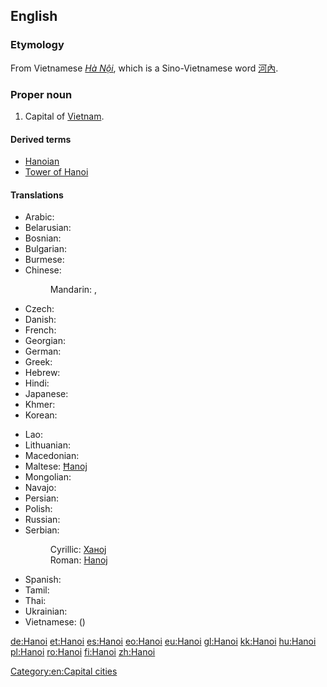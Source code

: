 {{also|Hà Nội}}
==English==
{{wikipedia}}

===Etymology===
From Vietnamese ''[[Hà Nội]]'', which is a Sino-Vietnamese word [[河內]].

===Proper noun===
{{en-proper noun}}

# Capital of [[Vietnam]].

====Derived terms====
* [[Hanoian]]
* [[Tower of Hanoi]]

====Translations====
{{trans-top|capital of Vietnam}}
* Arabic: {{t-|ar|هانوي|m|tr=hanuuy, hanoy}}
* Belarusian: {{t-|be|Ханой|m|tr=Xanój|xs=Belarusian}}
* Bosnian: {{t-|bs|Hanoj|m}}
* Bulgarian: {{t-|bg|Ханой|m|tr=Hanój}}
* Burmese: {{t-|my|ဟာနွိုင်း|sc=Mymr|xs=Burmese}}
* Chinese:
*: Mandarin: {{t-|cmn|河內|sc=Hani}},  {{t-|cmn|河内|tr=Hénèi|sc=Hani}}
* Czech: {{t+|cs|Hanoj|m}}
* Danish: {{t|da|Hanoi}}
* French: {{t+|fr|Hanoï|m}}
* Georgian: {{t-|ka|ჰანოი|tr=hanoi|sc=Geor|xs=Georgian}}
* German: {{t+|de|Hanoi|n}}
* Greek: {{t-|el|Ανόι|tr=Anói}}
* Hebrew: {{t-|he|האנוי}}
* Hindi: {{t-|hi|हनोई|tr=hanō'ī|xs=Hindi}}
* Japanese: {{t-|ja|ハノイ|tr=Hanoi}}
* Khmer: {{t-|km|ក្រុងហាណូយ|tr=grong hāṇūy|sc=Khmr|xs=Khmer}}
* Korean: {{t+|ko|하노이|tr=Hanoi|sc=Hang}}
{{trans-mid}}
* Lao: {{t-|lo|ຮ່າໂນຍ|tr=haa-nooj|sc=Laoo|xs=Lao}}
* Lithuanian: {{t-|lt|Hanojus|m|xs=Lithuanian}}
* Macedonian: {{t-|mk|Ханој|m|tr=Hánoj}}
* Maltese: [[Ħanoj]]
* Mongolian: {{t-|mn|Ханой|tr=Hanoy|sc=Cyrl|xs=Mongolian}}
* Navajo: {{tø|nv|Hanóii}}
* Persian: {{t-|fa|هانوی|tr=Hânuy|xs=Persian}}
* Polish: {{t+|pl|Hanoi|m}}
* Russian: {{t-|ru|Ханой|m|tr=Xanój}}
* Serbian:
*: Cyrillic: [[Ханој#Serbian|Ханој]] {{m}}
*: Roman: [[Hanoj#Serbian|Hanoj]] {{m}}
* Spanish: {{t+|es|Hanoi|m}}
* Tamil: {{t-|ta|ஹனோய்|xs=Tamil}}
* Thai: {{t-|th|ฮานอย|tr=haanoi}}
* Ukrainian: {{t-|uk|Ханой|m|tr=Xanój|xs=Ukrainian}}
* Vietnamese: {{t+|vi|Hà Nội|xs=Vietnamese}} ({{t-|vi|河內|sc=Hani|xs=Vietnamese}})
{{trans-bottom}}

[[Category:en:Capital cities]]

[[de:Hanoi]]
[[et:Hanoi]]
[[es:Hanoi]]
[[eo:Hanoi]]
[[eu:Hanoi]]
[[gl:Hanoi]]
[[kk:Hanoi]]
[[hu:Hanoi]]
[[pl:Hanoi]]
[[ro:Hanoi]]
[[fi:Hanoi]]
[[zh:Hanoi]]